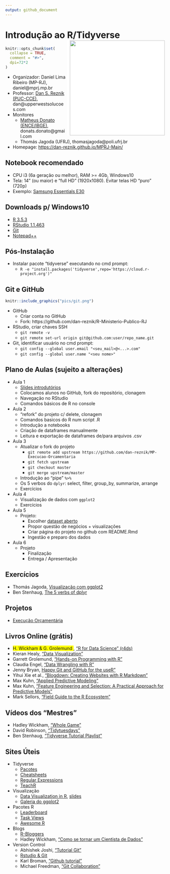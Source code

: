 ```yaml
---
output: github_document
---
```


# Introdução ao R/Tidyverse <img width="300" src="pics/puc_mprj_inova.png" align="right" style="padding-left:10px;background-color:white"/>

<!-- README.md is generated from README.Rmd. Please edit that file -->

```r
knitr::opts_chunk$set(
  collapse = TRUE,
  comment = "#>",
  dpi=72*2
)
```

* Organizador: Daniel Lima Ribeiro (MP-RJ), daniel@mprj.mp.br
* Professor: [Dan S. Reznik (PUC-CCE)](https://www.linkedin.com/in/dan-s-reznik-phd-bb49133/), dan@upperwestsolucoes.com
* Monitores
    + [Matheus Donato (ENCE/IBGE)](https://www.linkedin.com/in/matheus-donato-75526388/), donats.donato@gmail.com
    + Thomás Jagoda (UFRJ), thomasjagoda@poli.ufrj.br
* Homepage: [https://dan-reznik.github.io/MPRJ-Main/](https://dan-reznik.github.io/MPRJ-Main/)

## Notebook recomendado

* CPU i3 (6a geração ou melhor), RAM >=  4Gb, Windows10  
* Tela: 14” (ou maior) e "full HD" (1920x1080). Evitar telas HD “puro” (720p)
* Exemplo: [Samsung Essentials E30](https://www.americanas.com.br/produto/133794107)

## Downloads p/ Windows10

* [R 3.5.3](https://cran.r-project.org/bin/windows/base/)
* [RStudio 1.1.463](https://download1.rstudio.org/RStudio-1.1.463.exe)
* [Git](https://git-scm.com/download/win)
* [Notepad++](https://notepad-plus-plus.org/download/v7.6.4.html)

## Pós-Instalação

* Instalar pacote “tidyverse” executando no cmd prompt:
    + `R -e "install.packages('tidyverse',repo='https://cloud.r-project.org')"`
    
## Git e GitHub

```r
knitr::include_graphics("pics/git.png")
```

* GitHub
    + Criar conta no GitHub
    + Fork: https://github.com/dan-reznik/R-Ministerio-Publico-RJ
* RStudio, criar chaves SSH
    + `git remote -v`
    + `git remote set-url origin git@github.com:user/repo_name.git`
* Git, identificar usuário no cmd prompt:
    + `git config --global user.email "<seu_mail>@<...>.com"`
    + `git config --global user.name "<seu nome>"`
    
## Plano de Aulas (sujeito a alterações)

* Aula 1
    + [Slides introdutórios](https://github.com/dan-reznik/MPRJ-Main/blob/master/aulas%20ppt/R%20Ministerio%20Publico%20Aula%201.pptx?raw=true)
    + Colocamos alunos no GitHub, fork do repositório, clonagem
    + Navegação no RStudio
    + Comandos básicos de R no console
* Aula 2
    + "refork" do projeto c/ delete, clonagem
    + Comandos basicos do R num script .R
    + Introdução a notebooks
    + Criação de dataframes manualmente
    + Leitura e exportação de dataframes de/para arquivos .csv
* Aula 3
    + Atualizar o fork do projeto
        + `git remote add upstream https://github.com/dan-reznik/MP-Execucao-Orcamentaria`
        + `git fetch upstream`
        + `git checkout master`
        + `git merge upstream/master`
    + Introdução ao "pipe" `%>%`
    + Os 5 verbos do `dplyr`: select, filter, group_by, summarize, arrange
    + Exercícios
* Aula 4
    + Visualização de dados com `ggplot2`
    + Exercícios
* Aula 5
    + Projeto:
        + Escolher [dataset aberto](http://dados.gov.br/)
        + Propor questão de negócios + visualizações
        + Criar página do projeto no github com README.Rmd
        + Ingestão e preparo dos dados
* Aula 6
    + Projeto
        + Finalização
        + Entrega / Apresentação
    

## Exercícios

* Thomás Jagoda, [Visualização com ggplot2](https://github.com/JagodaT/MPRJ--Exercicios-ggplot2)
* Ben Stenhaug, [The 5 verbs of dplyr](https://teachingr.com/content/the-5-verbs-of-dplyr/the-5-verbs-of-dplyr-exercise.html)

## Projetos

* [Execução Orçamentária](https://dan-reznik.github.io/MP-Execucao-Orcamentaria)

## Livros Online (grátis)

* <span style="background-color: #FFFF00">H. Wickham & G. Grolemund </span>, ["R for Data Science" (r4ds)](https://r4ds.had.co.nz/)
* Kieran Healy, ["Data Visualization"](https://socviz.co/)
* Garrett Grolemund, ["Hands-on Programming with R"](https://rstudio-education.github.io/hopr/)
* Claudia Engel, ["Data Wrangling with R"](https://cengel.github.io/R-data-wrangling/)
* Jenny Bryan, [Happy Git and GitHub for the useR"](https://happygitwithr.com/)
* Yihui Xie et al., ["Blogdown: Creating Websites with R Markdown"](https://bookdown.org/yihui/blogdown/)
* Max Kuhn, ["Applied Predictive Modeling"](http://appliedpredictivemodeling.com/)
* Max Kuhn, ["Feature Engineering and Selection: A Practical Approach for Predictive Models"](https://bookdown.org/max/FES/)
* Mark Sellors, ["Field Guide to the R Ecosystem"](https://fg2re.sellorm.com/)

## Vídeos dos “Mestres”

* Hadley Wickham, ["Whole Game"](https://www.youtube.com/watch?v=go5Au01Jrvs)
* David Robinson, ["Tidytuesdays"](https://www.youtube.com/user/safe4democracy/videos)
* Ben Stenhaug, ["Tidyverse Tutorial Playlist"](https://www.youtube.com/watch?v=lTTJPRwnONE&list=PLLxj8fULvXwGOf8uHlL4Tr62oXSB5k_in)

## Sites Úteis

* Tidyverse
    + [Pacotes](https://www.tidyverse.org/packages/)
    + [Cheatsheets](https://www.rstudio.com/resources/cheatsheets/)
    + [Regular Expressions](https://stringr.tidyverse.org/articles/regular-expressions.html)
    + [TeachR](https://teachingr.com/)
* Visualização
    + [Data Visualization in R](https://djnavarro.github.io/satrdayjoburg/), [slides](https://djnavarro.github.io/satrdayjoburg/slides)
    + [Galeria do ggplot2](https://www.r-graph-gallery.com/portfolio/ggplot2-package/)
* Pacotes R
    + [Leaderboard](https://www.rdocumentation.org/trends)
    + [Task Views](https://cran.r-project.org/web/views/)
    + [Awesome R](https://awesome-r.com/)
* Blogs
    + [R-Bloggers](https://www.r-bloggers.com/)
    + Hadley Wickham, ["Como se tornar um Cientista de Dados"](https://gist.github.com/hadley/820f09ded347c62c2864)
* Version Control
    + Abhishek Joshi, ["Tutorial Git"](https://medium.com/@abhishekj/an-intro-to-git-and-github-1a0e2c7e3a2f)
    + [Rstudio & Git](https://support.rstudio.com/hc/en-us/articles/200532077-Version-Control-with-Git-and-SVN)
    + Karl Broman, ["Github tutorial"](http://kbroman.org/github_tutorial/)
    + Michael Freedman, ["Git Collaboration"](http://slides.com/michaelfreeman/git-collaboration)
    